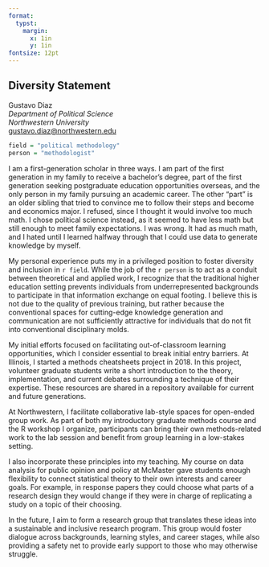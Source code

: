 ```yaml
---
format: 
  typst:
    margin:
      x: 1in
      y: 1in
fontsize: 12pt
---
```


```{=typst} 
#show link: set text(blue)

#set page(numbering: none)
```

## Diversity Statement

Gustavo Diaz  
*Department of Political Science*   
*Northwestern University*  
<gustavo.diaz@northwestern.edu>   

```{=typst} 
#line(length: 100%)
```



```r
field = "political methodology"
person = "methodologist"
```


I am a first-generation scholar in three ways. I am part of the first generation in my family to receive a bachelor's degree, part of the first generation seeking postgraduate education opportunities overseas, and the only person in my family pursuing an academic career. The other "part" is an older sibling that tried to convince me to follow their steps and become and economics major. I refused, since I thought it would involve too much math. I chose political science instead, as it seemed to have less math but still enough to meet family expectations. I was wrong. It had as much math, and I hated until I learned halfway through that I could use data to generate knowledge by myself.

My personal experience puts my in a privileged position to foster diversity and inclusion in `r field`. While the job of the `r person` is to act as a conduit between theoretical and applied work, I recognize that the traditional higher education setting prevents individuals from underrepresented backgrounds to participate in that information exchange on equal footing. I believe this is not due to the quality of previous training, but rather because the conventional spaces for cutting-edge knowledge generation and communication are not sufficiently attractive for individuals that do not fit into conventional disciplinary molds.

My initial efforts focused on facilitating out-of-classroom learning opportunities, which I consider essential to break initial entry barriers. At Illinois, I started a methods cheatsheets project in 2018. In this project, volunteer graduate students write a short introduction to the theory, implementation, and current debates surrounding a technique of their expertise. These resources are shared in a repository available for current and future generations.

At Northwestern, I facilitate collaborative lab-style spaces for open-ended group work. As part of both my introductory graduate methods course and the R workshop I organize, participants can bring their own methods-related work to the lab session and benefit from group learning in a low-stakes setting.

I also incorporate these principles into my teaching. My course on data analysis for public opinion and policy at McMaster gave students enough flexibility to connect statistical theory to their own interests and career goals. For example, in response papers they could choose what parts of a research design they would change if they were in charge of replicating a study on a topic of their choosing.

In the future, I aim to form a research group that translates these ideas into a sustainable and inclusive research program. This group would foster dialogue across backgrounds, learning styles, and career stages, while also providing a safety net to provide early support to those who may otherwise struggle.